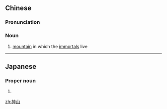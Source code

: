 ==Chinese==
{{zh-forms}}

===Pronunciation===
{{zh-pron
|m=shénshān
|c=san4 saan1
|cat=n
}}

===Noun===
{{zh-noun}}

# {{lb|zh|mythology}} [[mountain]] in which the [[immortal]]s live

----

==Japanese==
{{ja-kanjitab|かみ|やま|yomi=k}}

===Proper noun===
{{ja-pos|かみやま|proper}}

# {{surname|lang=ja|sort=かみやま}}

[[zh:神山]]